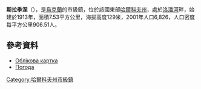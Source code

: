 {{no footnotes|time=2015-09-15T08:19:53+00:00}}
{{coord|50|12|33|N|36|9|32|E|scale:30000|display=title}}

'''斯拉季涅'''（{{lang-uk|Слатине}}），是[[烏克蘭|烏克蘭]]的市級鎮，位於該國東部[[哈爾科夫州|哈爾科夫州]]，處於[[洛潘河|洛潘河]]畔，始建於1913年，面積7.53平方公里，海拔高度129米，2001年人口6,826，人口密度每平方公里906.51人。

==參考資料==
* [http://gska2.rada.gov.ua/pls/z7502/A005?rdat1=19.08.2008&rf7571=32956 Облікова картка]{{dead link|date=2018年3月 |bot=InternetArchiveBot |fix-attempted=yes }}
* [http://weather.in.ua/ua/har%27kovskaja/24086 Погода] {{Wayback|url=http://weather.in.ua/ua/har%27kovskaja/24086 |date=20200807130955 }}

{{DEFAULTSORT:Слатине}}
[[Category:哈爾科夫州市級鎮|Category:哈爾科夫州市級鎮]]


{{Kharkiv-geo-stub}}